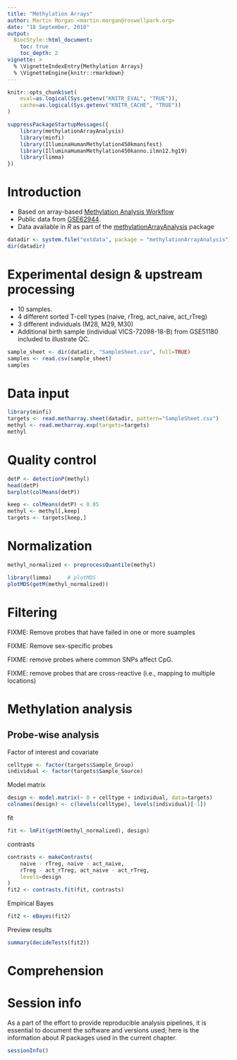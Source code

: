 ```yaml
---
title: "Methylation Arrays"
author: Martin Morgan <martin.morgan@roswellpark.org>
date: "18 September, 2018"
output:
  BiocStyle::html_document:
    toc: true
    toc_depth: 2
vignette: >
  % \VignetteIndexEntry{Methylation Arrays}
  % \VignetteEngine{knitr::rmarkdown}
---
```


```r
knitr::opts_chunk$set(
    eval=as.logical(Sys.getenv("KNITR_EVAL", "TRUE")),
    cache=as.logical(Sys.getenv("KNITR_CACHE", "TRUE"))
)
```

```r
suppressPackageStartupMessages({
    library(methylationArrayAnalysis)
    library(minfi)
    library(IlluminaHumanMethylation450kmanifest)
    library(IlluminaHumanMethylation450kanno.ilmn12.hg19)
    library(limma)
})
```

# Introduction

- Based on array-based [Methylation Analysis Workflow][] 
- Public data from [GSE62944][].
- Data available in _R_ as part of the [methylationArrayAnalysis][] package

```r
datadir <- system.file("extdata", package = "methylationArrayAnalysis")
dir(datadir)
```

[Methylation Analysis Workflow]: https://bioconductor.org/packages/methylationArrayAnalysis
[GSE62944]: https://www.ncbi.nlm.nih.gov/geo/query/acc.cgi?acc=GSE49667
[methylationArrayAnalysis]: https://bioconductor.org/packages/methylationArrayAnalysis

# Experimental design & upstream processing

- 10 samples. 
- 4 different sorted T-cell types (naive, rTreg, act\_naive, act\_rTreg)
- 3 different individuals (M28, M29, M30)
- Additional birth sample (individual VICS-72098-18-B) from GSE51180 included to illustrate QC.

```r
sample_sheet <- dir(datadir, "SampleSheet.csv", full=TRUE)
samples <- read.csv(sample_sheet)
samples
```

# Data input

```r
library(minfi)
targets <- read.metharray.sheet(datadir, pattern="SampleSheet.csv")
methyl <- read.metharray.exp(targets=targets)
methyl
```

# Quality control

```r
detP <- detectionP(methyl)
head(detP)
barplot(colMeans(detP))
```

```r
keep <- colMeans(detP) < 0.05
methyl <- methyl[,keep]
targets <- targets[keep,]
```

# Normalization

```r
methyl_normalized <- preprocessQuantile(methyl)
```

```r
library(limma)     # plotMDS
plotMDS(getM(methyl_normalized))
```

# Filtering

FIXME: Remove probes that have failed in one or more suamples

FIXME: Remove sex-specific probes

FIXME: remove probes where common SNPs affect CpG.

FIXME: remove probes that are cross-reactive (i.e., mapping to multiple locations)

# Methylation analysis

## Probe-wise analysis

Factor of interest and covariate

```r
celltype <- factor(targets$Sample_Group)
individual <- factor(targets$Sample_Source) 
```

Model matrix

```r
design <- model.matrix(~ 0 + celltype + individual, data=targets)
colnames(design) <- c(levels(celltype), levels(individual)[-1])
```

fit

```r
fit <- lmFit(getM(methyl_normalized), design)
```

contrasts

```r
contrasts <- makeContrasts(
    naive - rTreg, naive - act_naive,
    rTreg - act_rTreg, act_naive - act_rTreg,
    levels=design
)
fit2 <- contrasts.fit(fit, contrasts)
```

Empirical Bayes

```r
fit2 <- eBayes(fit2)
```

Preview results

```r
summary(decideTests(fit2))
```

# Comprehension

# Session info

As a part of the effort to provide reproducible analysis pipelines, it
is essential to document the software and versions used; here is the
information about _R_ packages used in the current chapter.

```r
sessionInfo()
```
